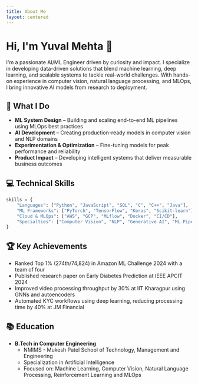 ```yaml
---
title: About Me
layout: centered
---
```


# Hi, I'm Yuval Mehta 👋

I'm a passionate AI/ML Engineer driven by curiosity and impact. I specialize in developing data-driven solutions that blend machine learning, deep learning, and scalable systems to tackle real-world challenges. With hands-on experience in computer vision, natural language processing, and MLOps, I bring innovative AI models from research to deployment.

## 🚀 What I Do

- **ML System Design** – Building and scaling end-to-end ML pipelines using MLOps best practices  
- **AI Development** – Creating production-ready models in computer vision and NLP domains  
- **Experimentation & Optimization** – Fine-tuning models for peak performance and reliability  
- **Product Impact** – Developing intelligent systems that deliver measurable business outcomes  

## 💻 Technical Skills

```python
skills = {
    "Languages": ["Python", "JavaScript", "SQL", "C", "C++", "Java"],
    "ML Frameworks": ["PyTorch", "TensorFlow", "Keras", "Scikit-learn"],
    "Cloud & MLOps": ["AWS", "GCP", "MLflow", "Docker", "CI/CD"],
    "Specialties": ["Computer Vision", "NLP", "Generative AI", "ML Pipelines"]
}
```

## 🏆 Key Achievements

- Ranked Top 1% (274th/74,824) in Amazon ML Challenge 2024 with a team of four
- Published research paper on Early Diabetes Prediction at IEEE APCIT 2024
- Improved video processing throughput by 30% at IIT Kharagpur using GNNs and autoencoders
- Automated KYC workflows using deep learning, reducing processing time by 40% at JM Financial

## 📚 Education

- **B.Tech in Computer Engineering**
  - NMIMS - Mukesh Patel School of Technology, Management and Engineering
  - Specialization in Artificial Intelligence
  - Focused on: Machine Learning, Computer Vision, Natural Language Processing, Reinforcement Learning and MLOps